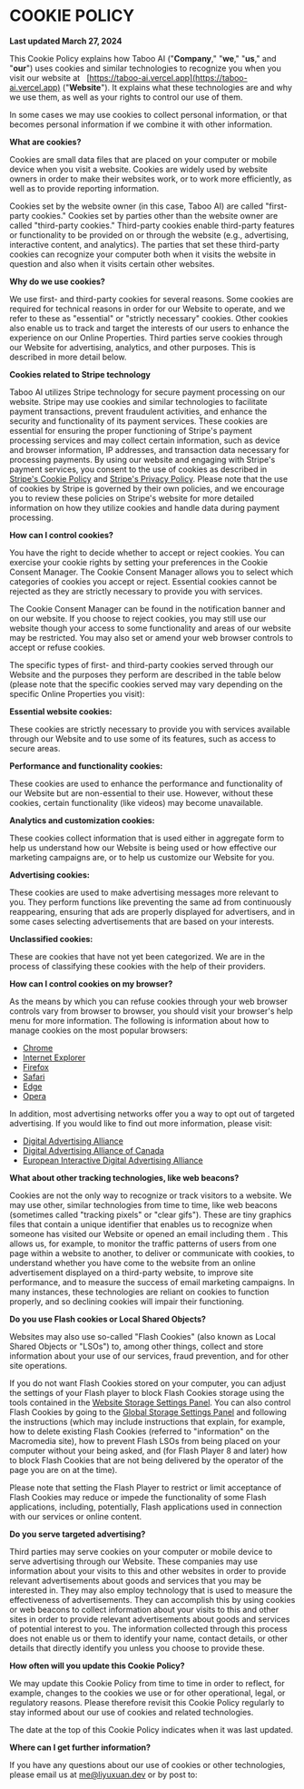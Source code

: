 
# COOKIE POLICY

**Last updated March 27, 2024**

This Cookie Policy explains how Taboo AI ("**Company**," "**we**," "**us**," and "**our**") uses cookies and similar technologies to recognize you when you visit our website at   [https://taboo-ai.vercel.app](https://taboo-ai.vercel.app) ("**Website**"). It explains what these technologies are and why we use them, as well as your rights to control our use of them.

In some cases we may use cookies to collect personal information, or that becomes personal information if we combine it with other information.

**What are cookies?**

Cookies are small data files that are placed on your computer or mobile device when you visit a website. Cookies are widely used by website owners in order to make their websites work, or to work more efficiently, as well as to provide reporting information.

Cookies set by the website owner (in this case, Taboo AI) are called "first-party cookies." Cookies set by parties other than the website owner are called "third-party cookies." Third-party cookies enable third-party features or functionality to be provided on or through the website (e.g., advertising, interactive content, and analytics). The parties that set these third-party cookies can recognize your computer both when it visits the website in question and also when it visits certain other websites.

**Why do we use cookies?**

We use first- and third-party cookies for several reasons. Some cookies are required for technical reasons in order for our Website to operate, and we refer to these as "essential" or "strictly necessary" cookies. Other cookies also enable us to track and target the interests of our users to enhance the experience on our Online Properties. Third parties serve cookies through our Website for advertising, analytics, and other purposes. This is described in more detail below.

**Cookies related to Stripe technology**

Taboo AI utilizes Stripe technology for secure payment processing on our website. Stripe may use cookies and similar technologies to facilitate payment transactions, prevent fraudulent activities, and enhance the security and functionality of its payment services. These cookies are essential for ensuring the proper functioning of Stripe's payment processing services and may collect certain information, such as device and browser information, IP addresses, and transaction data necessary for processing payments. By using our website and engaging with Stripe's payment services, you consent to the use of cookies as described in [Stripe's Cookie Policy](https://stripe.com/en-gb-sg/legal/cookies-policy) and [Stripe's Privacy Policy](https://stripe.com/en-gb-sg/privacy). Please note that the use of cookies by Stripe is governed by their own policies, and we encourage you to review these policies on Stripe's website for more detailed information on how they utilize cookies and handle data during payment processing.

**How can I control cookies?**

You have the right to decide whether to accept or reject cookies. You can exercise your cookie rights by setting your preferences in the Cookie Consent Manager. The Cookie Consent Manager allows you to select which categories of cookies you accept or reject. Essential cookies cannot be rejected as they are strictly necessary to provide you with services.

The Cookie Consent Manager can be found in the notification banner and on our website. If you choose to reject cookies, you may still use our website though your access to some functionality and areas of our website may be restricted. You may also set or amend your web browser controls to accept or refuse cookies.

The specific types of first- and third-party cookies served through our Website and the purposes they perform are described in the table below (please note that the specific cookies served may vary depending on the specific Online Properties you visit):

**Essential website cookies:**

These cookies are strictly necessary to provide you with services available through our Website and to use some of its features, such as access to secure areas.

<CookieCard
  name='Priority'
  purpose='Used to protect forms from spam.'
  provider='c.bing.com'
  service='www.google.com'
  country='United States'
  type='server_cookie'
  expires='session'
/>

<CookieCard
  name='Priority'
  purpose='Used to protect forms from spam.'
  provider='c.clarity.ms'
  service='www.google.com'
  country='United States'
  type='server_cookie'
  expires='session'
/>

**Performance and functionality cookies:**

These cookies are used to enhance the performance and functionality of our Website but are non-essential to their use. However, without these cookies, certain functionality (like videos) may become unavailable.

<CookieCard
  name='SM'
  purpose='Session cookie used to collect anonymous information on how visitors use a site to help improve their experience and for better target ads.'
  provider='.c.clarity.ms'
  service='ChanelAdvisor'
  country='United States'
  type='server_cookie'
  expires='session'
/>

**Analytics and customization cookies:**

These cookies collect information that is used either in aggregate form to help us understand how our Website is being used or how effective our marketing campaigns are, or to help us customize our Website for you.

<CookieCard
  name='MUID'
  purpose='Sets a unique user id for tracking how the user uses the site. Persistent cookie that is saved for 3 years'
  provider='.bing.com'
  service='Bing Analytics'
  country='United States'
  type='http_cookie'
  expires='1 year 24 days'
/>

**Advertising cookies:**

These cookies are used to make advertising messages more relevant to you. They perform functions like preventing the same ad from continuously reappearing, ensuring that ads are properly displayed for advertisers, and in some cases selecting advertisements that are based on your interests.

<CookieCard
  name='SRM_B'
  purpose='Atlast Adserver used in conjunction with Bing services. Expires after 180 days'
  provider='.bing.com'
  service='Bing'
  country='United States'
  type='server_cookie'
  expires='180 days'
/>

<CookieCard
  name='ANONCHK'
  purpose='Used by Bing as a unique user identifier for users seeing bing ads'
  provider='.c.clarity.ms'
  service='Bing'
  country='United States'
  type='server_cookie'
  expires='10 minutes'
/>

**Unclassified cookies:**

These are cookies that have not yet been categorized. We are in the process of classifying these cookies with the help of their providers.

<CookieCard name='\_octo' purpose='Unclassified' provider='.github.com' />

<CookieCard name='logged_in' purpose='Unclassified' provider='.github.com' />

<CookieCard name='CLID' purpose='Unclassified' provider='www.clarity.ms' />

<CookieCard name='\_gh_sess' purpose='Unclassified' provider='github.com' />

<CookieCard name='\_cltk' purpose='Unclassified' provider='taboo-ai.vercel.app' />

<CookieCard name='mode' purpose='Unclassified' provider='taboo-ai.vercel.app' />

<CookieCard name='\_clck' purpose='Unclassified' provider='.taboo-ai.vercel.app' />

<CookieCard name='\_clsk' purpose='Unclassified' provider='.taboo-ai.vercel.app' />

**How can I control cookies on my browser?**

As the means by which you can refuse cookies through your web browser controls vary from browser to browser, you should visit your browser's help menu for more information. The following is information about how to manage cookies on the most popular browsers:

- [Chrome](https://support.google.com/chrome/answer/95647#zippy=%2Callow-or-block-cookies)
- [Internet Explorer](https://support.microsoft.com/en-us/windows/delete-and-manage-cookies-168dab11-0753-043d-7c16-ede5947fc64d)
- [Firefox](https://support.mozilla.org/en-US/kb/enhanced-tracking-protection-firefox-desktop?redirectslug=enable-and-disable-cookies-website-preferences&redirectlocale=en-US)
- [Safari](https://support.apple.com/en-ie/guide/safari/sfri11471/mac)
- [Edge](https://support.microsoft.com/en-us/windows/microsoft-edge-browsing-data-and-privacy-bb8174ba-9d73-dcf2-9b4a-c582b4e640dd)
- [Opera](https://help.opera.com/en/latest/web-preferences/)

In addition, most advertising networks offer you a way to opt out of targeted advertising. If you would like to find out more information, please visit:

- [Digital Advertising Alliance](http://www.aboutads.info/choices/)
- [Digital Advertising Alliance of Canada](https://youradchoices.ca/)
- [European Interactive Digital Advertising Alliance](http://www.youronlinechoices.com/)

**What about other tracking technologies, like web beacons?**

Cookies are not the only way to recognize or track visitors to a website. We may use other, similar technologies from time to time, like web beacons (sometimes called "tracking pixels" or "clear gifs"). These are tiny graphics files that contain a unique identifier that enables us to recognize when someone has visited our Website or opened an email including them . This allows us, for example, to monitor the traffic patterns of users from one page within a website to another, to deliver or communicate with cookies, to understand whether you have come to the website from an online advertisement displayed on a third-party website, to improve site performance, and to measure the success of email marketing campaigns. In many instances, these technologies are reliant on cookies to function properly, and so declining cookies will impair their functioning.

**Do you use Flash cookies or Local Shared Objects?**

Websites may also use so-called "Flash Cookies" (also known as Local Shared Objects or "LSOs") to, among other things, collect and store information about your use of our services, fraud prevention, and for other site operations.

If you do not want Flash Cookies stored on your computer, you can adjust the settings of your Flash player to block Flash Cookies storage using the tools contained in the [Website Storage Settings Panel](http://www.macromedia.com/support/documentation/en/flashplayer/help/settings_manager07.html). You can also control Flash Cookies by going to the [Global Storage Settings Panel](http://www.macromedia.com/support/documentation/en/flashplayer/help/settings_manager03.html) and following the instructions (which may include instructions that explain, for example, how to delete existing Flash Cookies (referred to "information" on the Macromedia site), how to prevent Flash LSOs from being placed on your computer without your being asked, and (for Flash Player 8 and later) how to block Flash Cookies that are not being delivered by the operator of the page you are on at the time).

Please note that setting the Flash Player to restrict or limit acceptance of Flash Cookies may reduce or impede the functionality of some Flash applications, including, potentially, Flash applications used in connection with our services or online content.

**Do you serve targeted advertising?**

Third parties may serve cookies on your computer or mobile device to serve advertising through our Website. These companies may use information about your visits to this and other websites in order to provide relevant advertisements about goods and services that you may be interested in. They may also employ technology that is used to measure the effectiveness of advertisements. They can accomplish this by using cookies or web beacons to collect information about your visits to this and other sites in order to provide relevant advertisements about goods and services of potential interest to you. The information collected through this process does not enable us or them to identify your name, contact details, or other details that directly identify you unless you choose to provide these.

**How often will you update this Cookie Policy?**

We may update this Cookie Policy from time to time in order to reflect, for example, changes to the cookies we use or for other operational, legal, or regulatory reasons. Please therefore revisit this Cookie Policy regularly to stay informed about our use of cookies and related technologies.

The date at the top of this Cookie Policy indicates when it was last updated.

**Where can I get further information?**

If you have any questions about our use of cookies or other technologies, please email us at [me@liyuxuan.dev](mailto:me@liyuxuan.dev) or by post to:

<AddressCard
  title='Taboo AI'
  address='637 Bedok Reservoir Road'
  city='Singapore'
  postalCode='410637'
  country='Singapore'
  phone='+65 8875 3277'
/>

